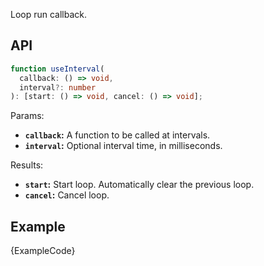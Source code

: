 
Loop run callback.

## API

```ts
function useInterval(
  callback: () => void,
  interval?: number
): [start: () => void, cancel: () => void];
```

Params:

- **`callback`:** A function to be called at intervals.
- **`interval`:** Optional interval time, in milliseconds.

Results:

- **`start`:** Start loop. Automatically clear the previous loop.
- **`cancel`:** Cancel loop.

## Example

<ExampleBlock>
  <Example />
</ExampleBlock>
<CodeBlock language="tsx">{ExampleCode}</CodeBlock>
